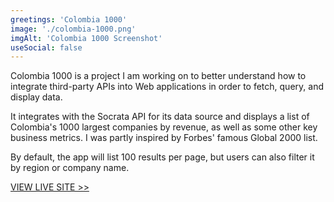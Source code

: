 ```yaml
---
greetings: 'Colombia 1000'
image: './colombia-1000.png'
imgAlt: 'Colombia 1000 Screenshot'
useSocial: false
---
```


Colombia 1000 is a project I am working on to better understand how to integrate third-party APIs into Web applications in order to fetch, query, and display data.

It integrates with the Socrata API for its data source and displays a list of Colombia's 1000 largest companies by revenue, as well as some other key business metrics. I was partly inspired by Forbes' famous Global 2000 list.

By default, the app will list 100 results per page, but users can also filter it by region or company name.

<a href="https://colombia1000.com" rel="noreferrer" target="_blank">
  VIEW LIVE SITE >>
</a>
